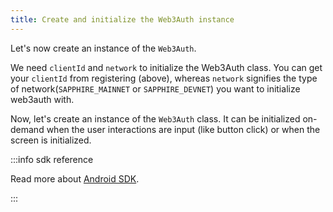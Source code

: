 ```yaml
---
title: Create and initialize the Web3Auth instance
---
```


Let's now create an instance of the `Web3Auth`.

We need `clientId` and `network` to initialize the Web3Auth class. You can get your `clientId` from registering (above), whereas `network` signifies
the type of network(`SAPPHIRE_MAINNET` or `SAPPHIRE_DEVNET`) you want to initialize web3auth with.

Now, let's create an instance of the `Web3Auth` class. It can be initialized on-demand when the user interactions are input (like button click) or
when the screen is initialized.

:::info sdk reference

Read more about [Android SDK](/sdk/pnp/android).

:::
